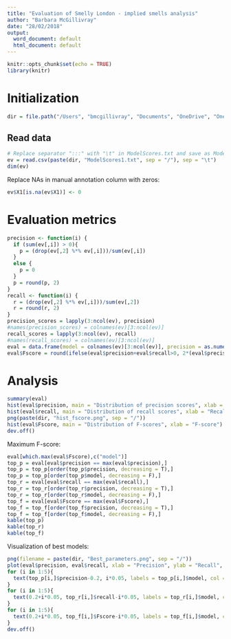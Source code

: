 ```yaml
---
title: "Evaluation of Smelly London - implied smells analysis"
author: "Barbara McGillivray"
date: "28/02/2018"
output:
  word_document: default
  html_document: default
---
```


```r
knitr::opts_chunk$set(echo = TRUE)
library(knitr)
```

# Initialization

```r
dir = file.path("/Users", "bmcgillivray", "Documents", "OneDrive", "OneDrive - The Alan Turing Institute", "Research", "Smelly_London", "evaluation", fsep = "/")
```

## Read data

```r
# Replace separator ":::" with "\t" in ModelScores.txt and save as ModelScores1.txt
ev = read.csv(paste(dir, "ModelScores1.txt", sep = "/"), sep = "\t")
dim(ev)
```

Replace NAs in manual annotation column with zeros:

```r
ev$X1[is.na(ev$X1)] <- 0
```


# Evaluation metrics

```r
precision <- function(i) {
  if (sum(ev[,i]) > 0){
    p = (drop(ev[,2] %*% ev[,i]))/sum(ev[,i])
  }
  else {
    p = 0
  }
  p = round(p, 2)
}
recall <- function(i) {
  r = (drop(ev[,2] %*% ev[,i]))/sum(ev[,2])
  r = round(r, 2)
}
precision_scores = lapply(3:ncol(ev), precision)
#names(precision_scores) = colnames(ev)[3:ncol(ev)]
recall_scores = lapply(3:ncol(ev), recall)
#names(recall_scores) = colnames(ev)[3:ncol(ev)]
eval = data.frame(model = colnames(ev)[3:ncol(ev)], precision = as.numeric(precision_scores), recall = as.numeric(recall_scores))
eval$Fscore = round(ifelse(eval$precision+eval$recall>0, 2*(eval$precision*eval$recall)/(eval$precision+eval$recall), 0), 2)
```

# Analysis

```r
summary(eval)
hist(eval$precision, main = "Distribution of precision scores", xlab = "Precision")
hist(eval$recall, main = "Distribution of recall scores", xlab = "Recall")
png(paste(dir, "hist_fscore.png", sep = "/"))
hist(eval$Fscore, main = "Distribution of F-scores", xlab = "F-score")
dev.off()
```

Maximum F-score:

```r
eval[which.max(eval$Fscore),c("model")]
top_p = eval[eval$precision == max(eval$precision),]
top_p = top_p[order(top_p$precision, decreasing = T),]
top_p = top_p[order(top_p$model, decreasing = F),]
top_r = eval[eval$recall == max(eval$recall),]
top_r = top_r[order(top_r$precision, decreasing = T),]
top_r = top_r[order(top_r$model, decreasing = F),]
top_f = eval[eval$Fscore == max(eval$Fscore),]
top_f = top_f[order(top_f$precision, decreasing = T),]
top_f = top_f[order(top_f$model, decreasing = F),]
kable(top_p)
kable(top_r)
kable(top_f)
```

Visualization of best models:

```r
png(filename = paste(dir, "Best_parameters.png", sep = "/"))
plot(eval$precision, eval$recall, xlab = "Precision", ylab = "Recall", main = "Best parameter combination", col = "gray")
for (i in 1:5){
  text(top_p[i,]$precision-0.2, i*0.05, labels = top_p[i,]$model, col = "red")
}
for (i in 1:5){
  text(0.2+i*0.05, top_r[i,]$recall-i*0.05, labels = top_r[i,]$model, col = "blue")
}
for (i in 1:5){
  text(0.2+i*0.05, top_f[i,]$Fscore-i*0.05, labels = top_f[i,]$model, col = "green")
}
dev.off()
```


